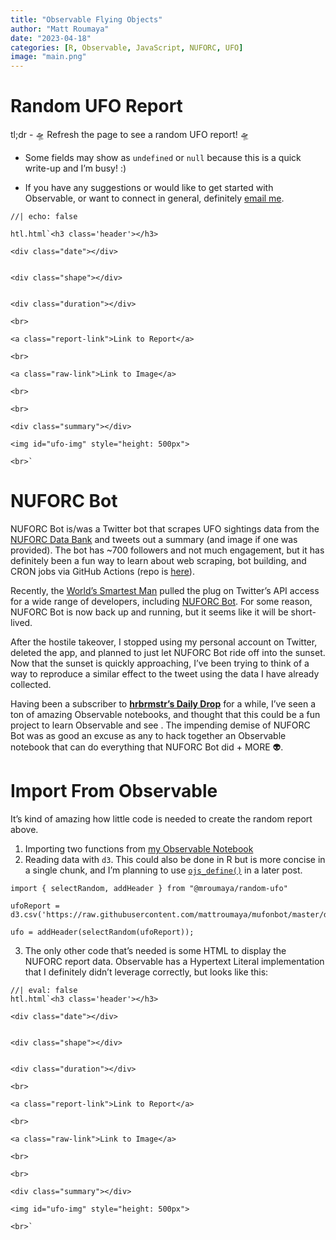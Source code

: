 ```yaml
---
title: "Observable Flying Objects"
author: "Matt Roumaya"
date: "2023-04-18"
categories: [R, Observable, JavaScript, NUFORC, UFO]
image: "main.png"
---
```


# Random UFO Report

tl;dr - 🛸 Refresh the page to see a random UFO report! 🛸

-   Some fields may show as `undefined` or `null` because this is a quick write-up and I'm busy! :)

-   If you have any suggestions or would like to get started with Observable, or want to connect in general, definitely [email me](mailto:%20matthewroumaya@gmail.com).

```ojs
//| echo: false
 
htl.html`<h3 class='header'></h3>
 
<div class="date"></div>

 
<div class="shape"></div>

 
<div class="duration"></div>

<br>
 
<a class="report-link">Link to Report</a>
 
<br>
 
<a class="raw-link">Link to Image</a>
 
<br>
 
<br>
 
<div class="summary"></div>
 
<img id="ufo-img" style="height: 500px">
 
<br>`
```

# NUFORC Bot

NUFORC Bot is/was a Twitter bot that scrapes UFO sightings data from the [NUFORC Data Bank](https://armoxon.substack.com/p/the-worlds-smartest-man-doesnt-want) and tweets out a summary (and image if one was provided). The bot has \~700 followers and not much engagement, but it has definitely been a fun way to learn about web scraping, bot building, and CRON jobs via GitHub Actions (repo is [here](https://github.com/mattroumaya/mufonbot)).

Recently, the [World's Smartest Man](https://armoxon.substack.com/p/the-worlds-smartest-man-doesnt-want) pulled the plug on Twitter's API access for a wide range of developers, including [NUFORC Bot](https://twitter.com/nuforcbot?lang=en). For some reason, NUFORC Bot is now back up and running, but it seems like it will be short-lived.

After the hostile takeover, I stopped using my personal account on Twitter, deleted the app, and planned to just let NUFORC Bot ride off into the sunset. Now that the sunset is quickly approaching, I've been trying to think of a way to reproduce a similar effect to the tweet using the data I have already collected.

Having been a subscriber to [**hrbrmstr's Daily Drop**](https://dailyfinds.hrbrmstr.dev/) for a while, I've seen a ton of amazing Observable notebooks, and thought that this could be a fun project to learn Observable and see . The impending demise of NUFORC Bot was as good an excuse as any to hack together an Observable notebook that can do everything that NUFORC Bot did + MORE 👽.

# Import From Observable

It's kind of amazing how little code is needed to create the random report above.

1.  Importing two functions from [my Observable Notebook](https://observablehq.com/@mroumaya/random-ufo)
2.  Reading data with `d3`. This could also be done in R but is more concise in a single chunk, and I'm planning to use [`ojs_define()`](https://quarto.org/docs/interactive/ojs/data-sources.html#python-and-r) in a later post.

```ojs
import { selectRandom, addHeader } from "@mroumaya/random-ufo"
 
ufoReport = d3.csv('https://raw.githubusercontent.com/mattroumaya/mufonbot/master/data_raw/links.csv')
 
ufo = addHeader(selectRandom(ufoReport));
```

3.  The only other code that's needed is some HTML to display the NUFORC report data. Observable has a Hypertext Literal implementation that I definitely didn't leverage correctly, but looks like this:

```ojs
//| eval: false
htl.html`<h3 class='header'></h3>
 
<div class="date"></div>

 
<div class="shape"></div>

 
<div class="duration"></div>

<br>
 
<a class="report-link">Link to Report</a>
 
<br>
 
<a class="raw-link">Link to Image</a>
 
<br>
 
<br>
 
<div class="summary"></div>
 
<img id="ufo-img" style="height: 500px">
 
<br>`
```

